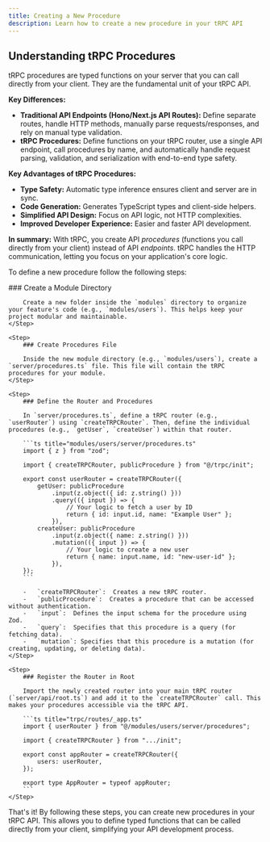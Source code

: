 ```yaml
---
title: Creating a New Procedure
description: Learn how to create a new procedure in your tRPC API
---
```



## Understanding tRPC Procedures

tRPC procedures are typed functions on your server that you can call directly from your client. They are the fundamental unit of your tRPC API.

**Key Differences:**

- **Traditional API Endpoints (Hono/Next.js API Routes):** Define separate routes, handle HTTP methods, manually parse requests/responses, and rely on manual type validation.
- **tRPC Procedures:** Define functions on your tRPC router, use a single API endpoint, call procedures by name, and automatically handle request parsing, validation, and serialization with end-to-end type safety.

**Key Advantages of tRPC Procedures:**

- **Type Safety:** Automatic type inference ensures client and server are in sync.
- **Code Generation:** Generates TypeScript types and client-side helpers.
- **Simplified API Design:** Focus on API logic, not HTTP complexities.
- **Improved Developer Experience:** Easier and faster API development.

**In summary:** With tRPC, you create API _procedures_ (functions you call directly from your client) instead of API _endpoints_. tRPC handles the HTTP communication, letting you focus on your application's core logic.

To define a new procedure follow the following steps:

<Steps>
    <Step>
        ### Create a Module Directory

        Create a new folder inside the `modules` directory to organize your feature's code (e.g., `modules/users`). This helps keep your project modular and maintainable.
    </Step>

    <Step>
        ### Create Procedures File

        Inside the new module directory (e.g., `modules/users`), create a `server/procedures.ts` file. This file will contain the tRPC procedures for your module.
    </Step>

    <Step>
        ### Define the Router and Procedures

        In `server/procedures.ts`, define a tRPC router (e.g., `userRouter`) using `createTRPCRouter`. Then, define the individual procedures (e.g., `getUser`, `createUser`) within that router.

        ```ts title="modules/users/server/procedures.ts"
        import { z } from "zod";

        import { createTRPCRouter, publicProcedure } from "@/trpc/init";

        export const userRouter = createTRPCRouter({
            getUser: publicProcedure
                .input(z.object({ id: z.string() }))
                .query(({ input }) => {
                    // Your logic to fetch a user by ID
                    return { id: input.id, name: "Example User" };
                }),
            createUser: publicProcedure
                .input(z.object({ name: z.string() }))
                .mutation(({ input }) => {
                    // Your logic to create a new user
                    return { name: input.name, id: "new-user-id" };
                }),
        });
        ```

        -   `createTRPCRouter`:  Creates a new tRPC router.
        -   `publicProcedure`:  Creates a procedure that can be accessed without authentication.
        -   `input`:  Defines the input schema for the procedure using Zod.
        -   `query`:  Specifies that this procedure is a query (for fetching data).
        -   `mutation`: Specifies that this procedure is a mutation (for creating, updating, or deleting data).
    </Step>

    <Step>
        ### Register the Router in Root

        Import the newly created router into your main tRPC router (`server/api/root.ts`) and add it to the `createTRPCRouter` call. This makes your procedures accessible via the tRPC API.

        ```ts title="trpc/routes/_app.ts"
        import { userRouter } from "@/modules/users/server/procedures";

        import { createTRPCRouter } from ".../init";

        export const appRouter = createTRPCRouter({
            users: userRouter,
        });

        export type AppRouter = typeof appRouter;
        ```
    </Step>

</Steps>

That's it! By following these steps, you can create new procedures in your tRPC API. This allows you to define typed functions that can be called directly from your client, simplifying your API development process.
